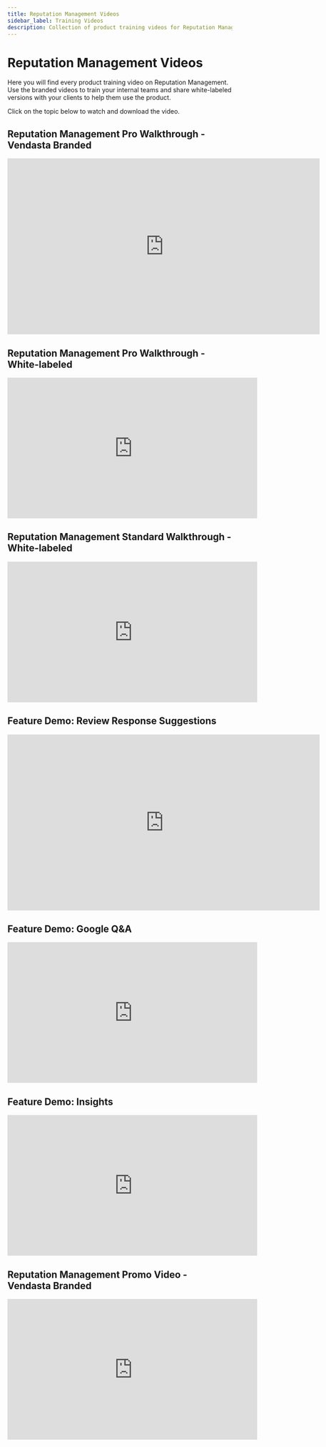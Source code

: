```yaml
---
title: Reputation Management Videos
sidebar_label: Training Videos
description: Collection of product training videos for Reputation Management - both branded and white-labeled versions for teams and clients.
---
```


# Reputation Management Videos

Here you will find every product training video on Reputation Management. Use the branded videos to train your internal teams and share white-labeled versions with your clients to help them use the product.

Click on the topic below to watch and download the video.


## Reputation Management Pro Walkthrough - Vendasta Branded

<div className="wistia_responsive_padding" style={{padding: '56.25% 0 0 0', position: 'relative'}}>
  <div className="wistia_responsive_wrapper" style={{height: '100%', left: '0', position: 'absolute', top: '0', width: '100%'}}>
    <iframe 
      className="wistia_embed" 
      title="Wistia video player" 
      src="https://fast.wistia.net/embed/iframe/m1sby40gxx?seo=false&videoFoam=true" 
      name="wistia_embed" 
      width="700" 
      height="394" 
      frameBorder="0" 
      scrolling="no" 
      allowFullScreen="allowFullScreen"
      allow="fullscreen" 
      style={{width: '700px', height: '394px'}}
    ></iframe>
  </div>
</div>

## Reputation Management Pro Walkthrough - White-labeled

<iframe 
  src="https://fast.wistia.com/embed/iframe/2a2qtq4ehb" 
  width="560" 
  height="315" 
  frameBorder="0" 
  allowFullScreen="allowFullScreen"
></iframe>

## Reputation Management Standard Walkthrough - White-labeled

<iframe 
  src="https://fast.wistia.com/embed/iframe/wmwukkxkev" 
  width="560" 
  height="315" 
  frameBorder="0" 
  allowFullScreen="allowFullScreen"
></iframe>

## Feature Demo: Review Response Suggestions

<div className="wistia_responsive_padding" style={{padding: '56.25% 0 0 0', position: 'relative'}}>
  <div className="wistia_responsive_wrapper" style={{height: '100%', left: '0', position: 'absolute', top: '0', width: '100%'}}>
    <iframe 
      className="wistia_embed" 
      title="How to Use Review Response Templates Video" 
      src="https://fast.wistia.net/embed/iframe/28eauy4yjo?videoFoam=true" 
      name="wistia_embed" 
      width="700" 
      height="394" 
      frameBorder="0" 
      scrolling="no" 
      allowFullScreen="allowFullScreen"
      allow="fullscreen" 
      style={{width: '700px', height: '394px'}}
    ></iframe>
  </div>
</div>

## Feature Demo: Google Q&A

<iframe 
  src="https://fast.wistia.com/embed/iframe/1ho9tt1ci7" 
  width="560" 
  height="315" 
  frameBorder="0" 
  allowFullScreen="allowFullScreen"
></iframe>

## Feature Demo: Insights

<iframe 
  src="https://fast.wistia.com/embed/iframe/gq1mpqg0xg" 
  width="560" 
  height="315" 
  frameBorder="0" 
  allowFullScreen="allowFullScreen"
></iframe>

## Reputation Management Promo Video - Vendasta Branded

<iframe 
  src="https://fast.wistia.com/embed/iframe/9dalji7xge" 
  width="560" 
  height="315" 
  frameBorder="0" 
  allowFullScreen="allowFullScreen"
></iframe>